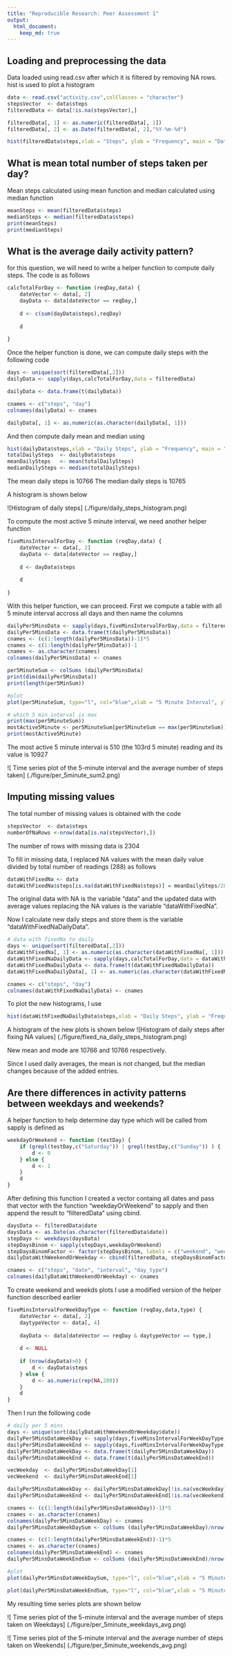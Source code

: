 ```yaml
---
title: "Reproducible Research: Peer Assessment 1"
output: 
  html_document:
    keep_md: true
---
```



## Loading and preprocessing the data

Data loaded using read.csv after which it is filtered by removing NA rows. hist is used to plot a histogram
```r
data <- read.csv("activity.csv",colClasses = "character")
stepsVector  <- data$steps
filteredData <- data[!is.na(stepsVector),]

filteredData[, 1] <- as.numeric(filteredData[, 1])
filteredData[, 2] <- as.Date(filteredData[, 2],"%Y-%m-%d")

hist(filteredData$steps,xlab = "Steps", ylab = "Frequency", main = "Data Histogram")
```



## What is mean total number of steps taken per day?
Mean steps calculated using mean function and median calculated using median function
```r
meanSteps <- mean(filteredData$steps)
medianSteps <- median(filteredData$steps)
print(meanSteps)
print(medianSteps)
```



## What is the average daily activity pattern?
for this question, we will need to write a helper function to compute daily steps. The code is as follows
```r
calcTotalForDay <- function (reqDay,data) {
    dateVector <- data[, 2]
    dayData <- data[dateVector == reqDay,]
    
    d <- c(sum(dayData$steps),reqDay)
    
    d
    
}
```

Once the helper function is done, we can compute daily steps with the following code
```r
days <- unique(sort(filteredData[,2]))
dailyData <- sapply(days,calcTotalForDay,data = filteredData)

dailyData <- data.frame(t(dailyData))

cnames <- c("steps", "day")
colnames(dailyData) <- cnames

dailyData[, 1] <- as.numeric(as.character(dailyData[, 1]))
```

And then compute daily mean and median using
```r
hist(dailyData$steps,xlab = "Daily Steps", ylab = "Frequency", main = "Daily Histogram")
totalDailySteps  <- dailyData$steps
meanDailySteps   <- mean(totalDailySteps)
medianDailySteps <- median(totalDailySteps)
```

The mean daily steps is 10766
The median daily steps is 10765

A histogram is shown below

![Histogram of daily steps] (./figure/daily_steps_histogram.png)


To compute the most active 5 minute interval, we need another helper function

```r


fiveMinsIntervalForDay <- function (reqDay,data) {
    dateVector <- data[, 2]
    dayData <- data[dateVector == reqDay,]
    
    d <- dayData$steps
    
    d
    
}
```


With this helper function, we can proceed. First we compute a table with all 5 minute interval accross all days and then name the columns

```r
dailyPer5MinsData <- sapply(days,fiveMinsIntervalForDay,data = filteredData)
dailyPer5MinsData <- data.frame(t(dailyPer5MinsData))
cnames <- (c(1:length(dailyPer5MinsData))-1)*5
cnames <- c(1:length(dailyPer5MinsData))-1
cnames <- as.character(cnames)
colnames(dailyPer5MinsData) <- cnames

per5MinuteSum <- colSums (dailyPer5MinsData)
print(dim(dailyPer5MinsData))
print(length(per5MinSum))

#plot
plot(per5MinuteSum, type="l", col="blue",xlab = "5 Minute Interval", ylab = "Frequency", main = "Daily Steps per 5 Minute")

# which 5 min interval is max
print(max(per5MinuteSum))
mostActive5Minute <- per5MinuteSum[per5MinuteSum == max(per5MinuteSum)]
print(mostActive5Minute)
```
The most active 5 minute interval is  510 (the 103rd 5 minute) reading and its value is 10927


![ Time series plot of the 5-minute interval and the average number of steps taken] (./figure/per_5minute_sum2.png)

## Imputing missing values
The total number of missing values is obtained with the code
```r
stepsVector  <- data$steps
numberOfNaRows <-nrow(data[is.na(stepsVector),])
```
The number of rows with missing data is 2304

To fill in missing data, I replaced NA values with the mean daily value divided by total number of readings (288) as follows

```r
dataWithFixedNa <- data
dataWithFixedNa$steps[is.na(dataWithFixedNa$steps)] = meanDailySteps/288
```
The original data with NA is the variable "data" and the updated data with average values replacing the NA values is the variable "dataWithFixedNa".

Now I calculate new daily steps and store them is the variable "dataWithFixedNaDailyData".
```r
# data with fixedNa to daily
days <- unique(sort(filteredData[,2]))
dataWithFixedNa[, 1] <- as.numeric(as.character(dataWithFixedNa[, 1]))
dataWithFixedNaDailyData <- sapply(days,calcTotalForDay,data = dataWithFixedNa)
dataWithFixedNaDailyData <- data.frame(t(dataWithFixedNaDailyData))
dataWithFixedNaDailyData[, 1] <- as.numeric(as.character(dataWithFixedNaDailyData[, 1]))

cnames <- c("steps", "day")
colnames(dataWithFixedNaDailyData) <- cnames
```

To plot the new histograms, I use

```r
hist(dataWithFixedNaDailyData$steps,xlab = "Daily Steps", ylab = "Frequency", main = "Daily Histogram")
```

A histogram of the new plots is shown below
![Histogram of daily steps after fixing NA values] (./figure/fixed_na_daily_steps_histogram.png)

New mean and mode are 10766 and 10766 respectively.

Since I used daily averages, the mean is not changed, but the median changes because of the added entries.

## Are there differences in activity patterns between weekdays and weekends?
A helper function to help determine day type which will be called from sapply is defined as

```r
weekdayOrWeekend <- function (testDay) {
    if (grepl(testDay,c("Saturday")) | grepl(testDay,c("Sunday")) ) {
        d <- 0
    } else {
        d <- 1
    }    
    d
}
```

After defining this function I created a vector containg all dates and pass that vector with the function "weekdayOrWeekend" to sapply and then append the result to "filteredData" using cbind.

```r
daysData <- filteredData$date
daysData <- as.Date(as.character(filteredData$date))
stepDays <- weekdays(daysData)
stepDaysBinom <- sapply(stepDays,weekdayOrWeekend)
stepDaysBinomFactor <- factor(stepDaysBinom, labels = c("weekend", "weekday"))
dailyDataWithWeekendOrWeekday <- cbind(filteredData, stepDaysBinomFactor)

cnames <- c("steps", "date", "interval", "day_type")
colnames(dailyDataWithWeekendOrWeekday) <- cnames
```

To create weekend and weekds plots I use a modified version of the helper function described earlier

```r
fiveMinsIntervalForWeekDayType <- function (reqDay,data,type) {
    dateVector <- data[, 2]
    daytypeVector <- data[, 4]
    
    dayData <- data[dateVector == reqDay & daytypeVector == type,]
    
    d <- NULL
    
    if (nrow(dayData)>0) {
        d <- dayData$steps
    } else {
        d <- as.numeric(rep(NA,288))
    }
    d
}
```


Then I run the following code
```r
# daily per 5 mins
days <- unique(sort(dailyDataWithWeekendOrWeekday$date))
dailyPer5MinsDataWeekDay <- sapply(days,fiveMinsIntervalForWeekDayType,data = dailyDataWithWeekendOrWeekday, type="weekday")
dailyPer5MinsDataWeekEnd <- sapply(days,fiveMinsIntervalForWeekDayType,data = dailyDataWithWeekendOrWeekday, type="weekend")
dailyPer5MinsDataWeekDay <- data.frame(t(dailyPer5MinsDataWeekDay))
dailyPer5MinsDataWeekEnd <- data.frame(t(dailyPer5MinsDataWeekEnd))

vecWeekday  <- dailyPer5MinsDataWeekDay[1]
vecWeekend  <- dailyPer5MinsDataWeekEnd[1]

dailyPer5MinsDataWeekDay <- dailyPer5MinsDataWeekDay[!is.na(vecWeekday),]
dailyPer5MinsDataWeekEnd <- dailyPer5MinsDataWeekEnd[!is.na(vecWeekend),]

cnames <- (c(1:length(dailyPer5MinsDataWeekDay))-1)*5
cnames <- as.character(cnames)
colnames(dailyPer5MinsDataWeekDay) <- cnames
dailyPer5MinsDataWeekDaySum <- colSums (dailyPer5MinsDataWeekDay)/nrow(dailyPer5MinsDataWeekDay)

cnames <- (c(1:length(dailyPer5MinsDataWeekEnd))-1)*5
cnames <- as.character(cnames)
colnames(dailyPer5MinsDataWeekEnd) <- cnames
dailyPer5MinsDataWeekEndSum <- colSums (dailyPer5MinsDataWeekEnd)/nrow(dailyPer5MinsDataWeekEnd)

#plot
plot(dailyPer5MinsDataWeekDaySum, type="l", col="blue",xlab = "5 Minute Interval For Weekdays", ylab = "Number of steps", main = "Daily Steps per 5 Minute")

plot(dailyPer5MinsDataWeekEndSum, type="l", col="blue",xlab = "5 Minute Interval For Weekends", ylab = "Number of steps", main = "Daily Steps per 5 Minute")

```

My resulting time series plots are shown below

![ Time series plot of the 5-minute interval and the average number of steps taken on Weekdays] (./figure/per_5minute_weekdays_avg.png)



![ Time series plot of the 5-minute interval and the average number of steps taken on Weekends] (./figure/per_5minute_weekends_avg.png)